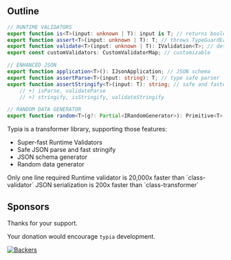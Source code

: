 
## Outline

```typescript
// RUNTIME VALIDATORS
export function is<T>(input: unknown | T): input is T; // returns boolean
export function assert<T>(input: unknown | T): T; // throws TypeGuardError
export function validate<T>(input: unknown | T): IValidation<T>; // detailed
export const customValidators: CustomValidatorMap; // customizable

// ENHANCED JSON
export function application<T>(): IJsonApplication; // JSON schema
export function assertParse<T>(input: string): T; // type safe parser
export function assertStringify<T>(input: T): string; // safe and faster
    // +) isParse, validateParse 
    // +) stringify, isStringify, validateStringify

// RANDOM DATA GENERATOR
export function random<T>(g?: Partial<IRandomGenerator>): Primitive<T>;
```

Typia is a transformer library, supporting those features:

  - Super-fast Runtime Validators
  - Safe JSON parse and fast stringify
  - JSON schema generator
  - Random data generator

<Callout type="info">
    Only one line required
</Callout>

<Callout type="warning">
    Runtime validator is 20,000x faster than `class-validator`
</Callout>

<Callout type="default">
    JSON serialization is 200x faster than `class-transformer`
</Callout>




## Sponsors
Thanks for your support.

Your donation would encourage `typia` development.

[![Backers](https://opencollective.com/typia/backers.svg?width=1000)](https://opencollective.com/typia)